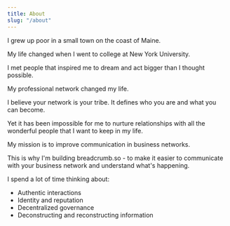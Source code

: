```yaml
---
title: About
slug: "/about"
---
```


I grew up poor in a small town on the coast of Maine.

My life changed when I went to college at New York University.

I met people that inspired me to dream and act bigger than I thought possible.

My professional network changed my life. 

I believe your network is your tribe. It defines who you are and what you can become.

Yet it has been impossible for me to nurture relationships with all the wonderful people that I want to keep in my life.

My mission is to improve communication in business networks. 

This is why I'm building breadcrumb.so - to make it easier to communicate with your business network and understand what's happening.



I spend a lot of time thinking about:
- Authentic interactions
- Identity and reputation
- Decentralized governance
- Deconstructing and reconstructing information

